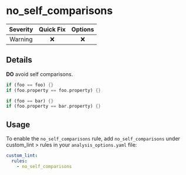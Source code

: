 # no_self_comparisons

| Severity | Quick Fix | Options |
|:--------:|:---------:|:-------:|
| Warning  |    ❌     |   ❌    |

## Details

**DO** avoid self comparisons.

```dart title="Bad"
if (foo == foo) {}
if (foo.property == foo.property) {}
```

```dart title="Good"
if (foo == bar) {}
if (foo.property == bar.property) {}
```

## Usage

To enable the `no_self_comparisons` rule, add `no_self_comparisons` under custom_lint > rules in your `analysis_options.yaml` file:

```yaml
custom_lint:
  rules:
    - no_self_comparisons
```
